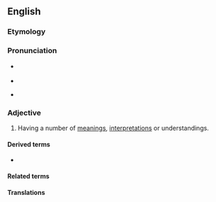 ==English==

===Etymology===
{{suffix|en|polyseme|ic}}

===Pronunciation===
* {{a|UK}} {{IPA|en|/pəˈlɪs.ɪ.mɪk/}}
* {{audio|en|LL-Q1860 (eng)-Vealhurl-polysemic.wav|Audio (UK)}}
* {{a|US}} {{IPA|en|/pɒ.lɪ.ˈsiː.mɪk/}}

===Adjective===
{{en-adj}}

# {{lb|en|linguistics}} Having a number of [[meaning]]s, [[interpretation]]s or understandings.
#: {{syn|en|polysemantic|polysemous}}
#: {{ant|en|monosemous|univocal}}

====Derived terms====
* {{l|en|polysemically}}

====Related terms====
{{col4|en
|oligosemic
|polyseme
|polysemy
}}

====Translations====
{{trans-see|having a number of meanings, interpretations or understandings|polysemous}}
